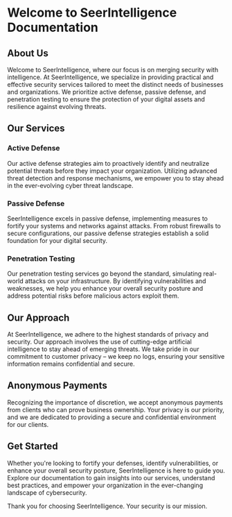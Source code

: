 # Welcome to SeerIntelligence Documentation

## About Us

Welcome to SeerIntelligence, where our focus is on merging security with intelligence. At SeerIntelligence, we specialize in providing practical and effective security services tailored to meet the distinct needs of businesses and organizations. We prioritize active defense, passive defense, and penetration testing to ensure the protection of your digital assets and resilience against evolving threats.

## Our Services

### Active Defense

Our active defense strategies aim to proactively identify and neutralize potential threats before they impact your organization. Utilizing advanced threat detection and response mechanisms, we empower you to stay ahead in the ever-evolving cyber threat landscape.

### Passive Defense

SeerIntelligence excels in passive defense, implementing measures to fortify your systems and networks against attacks. From robust firewalls to secure configurations, our passive defense strategies establish a solid foundation for your digital security.

### Penetration Testing

Our penetration testing services go beyond the standard, simulating real-world attacks on your infrastructure. By identifying vulnerabilities and weaknesses, we help you enhance your overall security posture and address potential risks before malicious actors exploit them.

## Our Approach

At SeerIntelligence, we adhere to the highest standards of privacy and security. Our approach involves the use of cutting-edge artificial intelligence to stay ahead of emerging threats. We take pride in our commitment to customer privacy – we keep no logs, ensuring your sensitive information remains confidential and secure.

## Anonymous Payments

Recognizing the importance of discretion, we accept anonymous payments from clients who can prove business ownership. Your privacy is our priority, and we are dedicated to providing a secure and confidential environment for our clients.

## Get Started

Whether you're looking to fortify your defenses, identify vulnerabilities, or enhance your overall security posture, SeerIntelligence is here to guide you. Explore our documentation to gain insights into our services, understand best practices, and empower your organization in the ever-changing landscape of cybersecurity.

Thank you for choosing SeerIntelligence. Your security is our mission.
